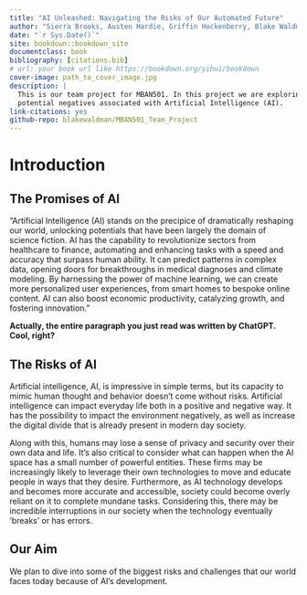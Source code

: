 ```yaml
---
title: "AI Unleashed: Navigating the Risks of Our Automated Future"
author: "Sierra Brooks, Austen Hardie, Griffin Hockenberry, Blake Waldman, Melissa Wolff"
date: "`r Sys.Date()`"
site: bookdown::bookdown_site
documentclass: book
bibliography: [citations.bib]
# url: your book url like https://bookdown.org/yihui/bookdown
cover-image: path_to_cover_image.jpg
description: |
  This is our team project for MBAN501. In this project we are exploring
  potential negatives associated with Artificial Intelligence (AI).
link-citations: yes
github-repo: blakewaldman/MBAN501_Team_Project
---
```


# Introduction

## The Promises of AI {-}

“Artificial Intelligence (AI) stands on the precipice of dramatically reshaping our world, unlocking potentials that have been largely the domain of science fiction. AI has the capability to revolutionize sectors from healthcare to finance, automating and enhancing tasks with a speed and accuracy that surpass human ability. It can predict patterns in complex data, opening doors for breakthroughs in medical diagnoses and climate modeling. By harnessing the power of machine learning, we can create more personalized user experiences, from smart homes to bespoke online content. AI can also boost economic productivity, catalyzing growth, and fostering innovation.”

**Actually, the entire paragraph you just read was written by ChatGPT. Cool, right?** 

## The Risks of AI {-}

Artificial intelligence, AI, is impressive in simple terms, but its capacity to mimic human thought and behavior doesn't come without risks. Artificial intelligence can impact everyday life both in a positive and negative way. It has the possibility to impact the environment negatively, as well as increase the digital divide that is already present in modern day society. 

Along with this, humans may lose a sense of privacy and security over their own data and life. It’s also critical to consider what can happen when the AI space has a small number of powerful entities. These firms may be increasingly likely to leverage their own technologies to move and educate people in ways that they desire. Furthermore, as AI technology develops and becomes more accurate and accessible, society could become overly reliant on it to complete mundane tasks. Considering this, there may be incredible interruptions in our society when the technology eventually ‘breaks’ or has errors. 

## Our Aim {-}

We plan to dive into some of the biggest risks and challenges that our world faces today because of AI’s development.  